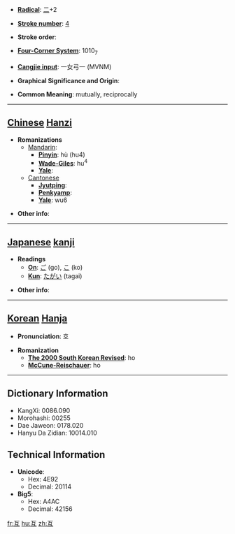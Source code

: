 * '''[[Wiktionary:Chinese radical index| Radical]]''': [[Wiktionary:Chinese radical index 二|二]]+2

* '''[[Wiktionary:Chinese total strokes index|Stroke number]]''': [[Wiktionary:Chinese total strokes index 4|4]]

* '''Stroke order''': 

* '''[[Wiktionary:Chinese four corner index|Four-Corner System]]''': 1010<sub>7</sub>

* '''[[Wiktionary:Chinese Cangjie index|Cangjie input]]''': 一女弓一 (MVNM)

* '''Graphical Significance and Origin''': 

* '''Common Meaning''': mutually, reciprocally

----

== [[Chinese]] [[Hanzi]] ==

* '''Romanizations'''
** [[Mandarin]]:
*** '''[[Pinyin]]''': hù (hu4)
*** '''[[Wade-Giles]]''': hu<sup>4</sup>
*** '''[[Yale]]''': 
**[[Cantonese]]
***'''[[Jyutping]]''':
***'''[[Penkyamp]]''': 
***'''[[Yale]]''': wu6

* '''Other info''': 

----

== [[Japanese]] [[kanji]] ==

* '''Readings'''
** '''[[On]]''': [[ご]] (go), [[こ]] (ko)
** '''[[Kun]]''': [[たがい]] (tagai)

* '''Other info''':  

----

== [[Korean]] [[Hanja]] ==

* '''Pronunciation''': 호

* '''Romanization'''
** '''[[The 2000 South Korean Revised Romanization|The 2000 South Korean Revised]]''': ho
** '''[[McCune-Reischauer]]''': ho

----

== Dictionary Information ==

* KangXi: 0086.090
* Morohashi: 00255
* Dae Jaweon: 0178.020
* Hanyu Da Zidian: 10014.010

== Technical Information ==

* '''Unicode''':
** Hex: 4E92
** Decimal: 20114
* '''Big5''':
** Hex: A4AC
** Decimal: 42156
[[fr:互]]
[[hu:互]]
[[zh:互]]